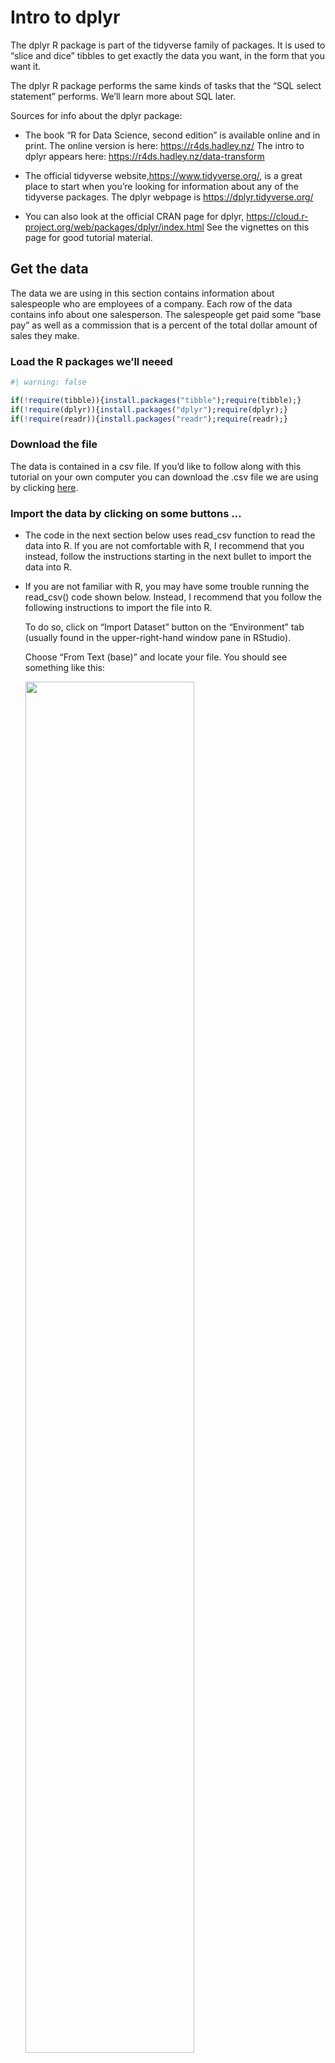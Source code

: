 # Intro to dplyr

The dplyr R package is part of the tidyverse family of packages.
It is used to "slice and dice" tibbles to get exactly the 
data you want, in the form that you want it.

The dplyr R package  performs the same kinds of tasks that the 
"SQL select statement" performs. We'll learn more about SQL later.

Sources for info about the dplyr package:

- The book "R for Data Science, second edition" is available online and in 
  print. The online version is here: <https://r4ds.hadley.nz/>
  The intro to dplyr appears here: <https://r4ds.hadley.nz/data-transform>

- The official tidyverse website,<https://www.tidyverse.org/>, is a
  great place to start when you're looking for information about any of 
  the tidyverse packages. The dplyr webpage is <https://dplyr.tidyverse.org/>
  
- You can also look at the official CRAN page for dplyr, 
  <https://cloud.r-project.org/web/packages/dplyr/index.html>
  See the vignettes on this page for good tutorial material.
  
## Get the data

The data we are using in this section
contains information about salespeople who are employees of a company.
Each row of the data contains info about one salesperson. The
salespeople get paid some "base pay" as well as a commission that is a 
percent of the total dollar amount of sales they make.

### Load the R packages we'll neeed

```r
#| warning: false

if(!require(tibble)){install.packages("tibble");require(tibble);}
if(!require(dplyr)){install.packages("dplyr");require(dplyr);}
if(!require(readr)){install.packages("readr");require(readr);}
```

### Download the file

The data is contained in a csv file.
If you'd like to follow along with this tutorial on your own computer
you can download the .csv file we are using by clicking 
[here](data/salespeople-v002.csv). 


### Import the data by clicking on some buttons ...

- The code in the next section below uses read_csv function to read the data into R.
  If you are not comfortable with R, I recommend that you instead, follow
  the instructions starting in the next bullet to import the data into R.

- If you are not familiar with R, you may have some trouble 
  running the read_csv() code shown below. Instead, I recommend that 
  you follow the following instructions to import the file into R.
  
  To do so, click on "Import Dataset" button on the "Environment" tab
  (usually found in the upper-right-hand window pane in RStudio).
    
  Choose "From Text (base)" and locate your file. You should see 
  something like this:
    
  ![](images/importDatasetFromCsvBase.png){width=75%}  
    
    Make sure to change the "Name" portion (see circled section in picture) 
    to read "sales", then press the "import" button. This will open up 
    a new tab in RStudio that shows the contents of the file. You can 
    safely navigate away from this tab or close the tab and the data will
    remain imported and can be seen by typing "sales" (without the "quotes").
  
### Import the data by typing some R code ...

The following code reads the data into R. Alternatively, you can follow
the instructions above to click on some buttons to import the data.

```r
#| include: false

# YR NOTE - this is hidden from the final output. It is being done so that 
# the files for the website are in the data folder. This helps organize
# the files for the development of the website. However, I don't want to 
# reader of the website to be confused by that so we copy the file 
# into the . folder so that we don't have to include any folder in the 
# call to read.csv below.

file.copy(from="data/salespeople-v002.csv", to=".")
```

```r
# Read in the data into a tibble
#
# Note that the following code uses the readr::read_csv function from the readr
# package which is part of the tidyverse collection of packages. 
# This function is similar to the base-R read.csv function.
# 
# read_csv returns a tibble, which is the data structure that the 
# tidyverse packages use in lieu of dataframes. A tibble is basically
# a dataframe with extra features.
# By contrast, the base-r read.csv function returns a dataframe.
 
sales = read_csv("salespeople-v002.csv", na=c("","NULL"), show_col_types=FALSE)
```

## Display the data

Since the data is in a tibble, by default, only the first 10 rows are
displayed. In addition, only the columns that fit on the screen will be 
displayed.
If the rows are too wide for the screen, then 
some columns may not be displayed and/or the contents of some columns may be shortened.

```r
# Display the first few rows and columns of the sales data
sales
```


## Display more rows/columns of the tibble

### print( SOME_TIBBLE, n=NUMBER_OF_ROWS)

```r
# Use the print function to modify the output. Use the following arguments:
#    n - number of rows to display (Inf, i.e. infinity, for all rows)
#    width - maximum width of a row to display (might wrap if it's too long for your screen)
print(sales, n=3)
```

### print( SOME_TIBBLE, width=WIDTH_OF_DATA)

```
# Display all rows and all columns
print(sales, n=Inf, width=Inf)
```

### print doesn't change the tibble

The print function doesn't change the tibble. 
print just controls what is displayed to the screen. 
Therefore if you save the results to a variable, the variable
will still contain the entire tibble.

```r
# display first 3 rows
print(sales, n=3)

# capture in a variable
x = print(sales, n=3)

# x still contains ALL the rows
x
```


### slice_head, slice_tail, slice_sample, etc

Among some of the many functions included in dplyr are the various
"slice_..." functions. These include

- slice	- choose rows by row numbers
- slice_head - choose the first n rows (similar to base-R head function)
- slice_tail - choose the last n rows (similar to base-R tail function)
- slice_max - choose the rows with the largest values
- slice_min	- choose the rows with the smallest values
- slice_sample - randomly choose a few rows

These functions return a new tibble with just the specified rows
that can be saved in a variable.
This is different from how the print function works (see above). 

See some examples below.
See the R documentation for specifics about the various forms 
of the slice_... functions.


```r
# select just first 3 rows
sales |> slice_head(n=3)

# save that in a variable
x = sales |> slice_head(n=3)

# x only contains 3 rows
x

# print appears to do the same thing
# but print only affects what is displayed to the screen, not 
# what is "returned" and can be saved in a variable.
y = sales |> print(n=3)

# y still has all of the rows
y
```


### Other ways of viewing the data

```
# To see the entire tibble in a separate tab in RStudio
# you can use the following command
#
#View(sales)

# Show all column names and datatypes plus some actual data
glimpse(sales)

# Show just the column names (could be useful for a quick reminder when you need it)
colnames(sales)
```

## Convert between tibbles and dataframes

The majority of the dplyr functions work with tibbles or dataframes.
However, the tidyverse in general and dplyr specifically is designed to work
better with tibbles. 

If you need to, you can always convert a tibble to a dataframe or a dataframe 
to a tibble.

```r
#| error: true

# Convert the tibble to a data.frame
dfSales = as.data.frame(sales)

# Convert a dataframe to a tibble
tblSales = as_tibble(dfSales)

# A tibble is also a dataframe.
# This is similar to how a square is also a rectangle.
# You can see that from the class of the variable. 
# The class of a tibble contains "tbl_df" "tbl" as well as "data.frame"
class(tblSales)

# However, a dataframe is not necessarily a tibble.
# This is similar ot how a rectangle is not necessarily a square.
# Notice how the class of dfSales is only "data.frame"
class(dfSales)

# The head function is designed to work with dataframes
head(dfSales, 3)

# Therefore the head function also works with tibbles
head(tblSales, 3)
```

```r
#######################################################################
# However, features of some functions that are designed to
# work with tibbles might not work with data.frames.
#######################################################################
```

```r
#| error: true

# This works fine - display the first 3 rows of the tibble.
print(tblSales, n=3) 

# ERROR - n argument is not designed to work with dataframes that aren't tibbles
print(dfSales, n=3) 
```


## select

Use the select function to get just the specified columns.

The first argument to the select function is named .data (notice the 
period before .data). It is used to specify which tibble or 
dataframe you are working with. The other arguments are used to specify
which columns you'd like to see from the dataframe/tibble. 
Note that there are NO quotes around the column names (this differs from
the base-r way of specifying column names in a dataframe).

```r
# Show just the specified columns from the sales tibble
select(.data=sales, first, last, salesInThousands)
```

The columns appear in whatever order you specified in the select function.
If you want to bring a few columns to the front followed by the rest
of the columns, you can use the everything() function.

```r
# Show the specified columns first, followed by the other columns.
select(.data=sales, first, last, everything())
```

## filter

The filter function is used to retrieve the rows from a tibble that match a condition.

- The first argument of the filter function is also .data. Just as with the
  select function this argument for the filter function 
  is expected to be a tibble or a dataframe.

- The next argument to filter is a logical expression. You can use the names
  of the columns of the tibble/dataframe in the expression. filter will 
  examine each row of the tibble/dataframe and only return those rows
  whose values match the stated condition. 


The following code displays only those rows whose salesInThousands is less than 100.

```r
filter(.data=sales, salesInThousands < 100)
```

## Using the dplyr functions in a "pipeline"

The tidyverse functions are designed so that you can be apply them one after 
the other. The clearest way to do that is to "pipe" the output of one 
function into the input of another. 

The following pipeline first applies select to generate
a new tibble that only contains the specified columns. Then the
filter function then chooses only 
those rows that meet the specified condition.

```r
sales |> 
  select(first, last, salesInThousands) |>
  filter(salesInThousands < 100)

# In this example we could apply the filter before select.
# It technically doesn't matter which order you apply the functions in 
# as long as you realize that the output of one function is fed into 
# the input of the next function.

sales |> 
  filter(salesInThousands < 100) |>
  select(first, last, salesInThousands) 

# You can save the results in a variable as follows
lowSales = 
  sales |> 
    filter(salesInThousands < 100) |>
    select(first, last, salesInThousands) 

# Now the lowSales variable contains the results
lowSales

# You can continue to use the new variable for further processing
lowSales |> filter(salesInThousands > 80)
```

## Important dplyr functions for manipulating tibbles

The dplyr package contains many different functions. 
The following are the basic dplyr functions that can be used to work with 
the data in a single tibble or dataframe. 

You can combine calls to these functions
to retrieve data from a tibble in many 
different ways. The documentation sometimes refers to these functions as 
"dplyr verbs" since each of them "do something" to the data.
More details about these functions are covered in the sections below.

These dplyr functions all take a tibble as their
first argument and return a modified tibble. 
Therefore each of these functions can be called as part of  
a pipeline (see previous section).
This allows us to start with some raw data in a tibble and
manipulate it in numerous ways.

- select - choose the columns you want (this was described above)

- filter - choose the rows based on a condition (also described above)

- arrange - reorder the rows based on the specified sorting rules

- mutate - add additional columns to the tibble/dataframe

- group_by - identify which rows will be aggregated by a subsequent 
  call to the summarize function (see below)
  **Note that group_by isn't too useful unless it is followed by a**
  **subsequent call to summarize.**

- summarize - aggregrate several rows of data into a single row of data by using
  "aggregate functions" such as max(), min(), etc

There are many other functions included with dplyr.
For a full list of what's included with dplyr run `help(package="dplyr")`.
You can also download a "cheat sheet" that lists all the funcitons 
at <https://www.rstudio.org/links/data_transformation_cheat_sheet>
(this cheat sheet and others are available from the "Help > Cheat Sheets" menu
in RStudio)

## arrange

The arrange function reorders the rows based on specified sorting rules.

```r
# Arrange all of the rows based on salesInThousands. 
sales |> 
  arrange(salesInThousands)


# Select the first, last names and salesInThousands
# for only those rows for which salesInThousands is less than 100.
# Arrange the rows so that they appear in order of the salesInThousands.
sales |> 
  select(first, last, salesInThousands) |>
  filter(salesInThousands < 100) |>
  arrange(salesInThousands)
```

### arrange by more than one column

If you pass more than one column name to the arrange function 

- the rows are arranged by the first specified column

- all rows that have the same value of the first column passed to arrange
  are further arranged within that cluster of rows by the 2nd column name
  that was passed to arrange
  
- You can specify as many column names as you like in the arrange function.
  Column names that appear later in the call to arrange only effect
  the final order for those rows that share the same value for the 
  earlier column names in the arrange function.
  
See the examples below.

```r
# show the rows in alphabetical order based on the names of the salespeople.
sales |>
  arrange(last,first) |>
  print(n=Inf)

# Arrange by title, then by last names and finally by first names
sales |>
  arrange(title, last, first) |>
  print(n=Inf)

# It might help to read if you display the columns you are sorting by first.
# To do so, simply add a select to the pipeline. 
#
# In this example, it makes no difference
# if the select appears before or after the arrange function.
#
# Notice that the names are alphabetically arranged only with a group of
# rows that all have the same title.

sales |>
  select(title, last, first, everything()) |>
  arrange(title, last, first) |>
  print(n=Inf)

# We can get even more fine grained. This time we will arrange
# by title, then by region, then by last names and finally by first names.
#
# Notice that the names are alphabetically arranged only with a group of
# rows that all have the same title and region.

sales |>
  select(title, region, last, first, everything()) |>
  arrange(title, region, last, first) |>
  print(n=Inf)


```

### desc(SOME_COLUMN) - arrange in descending order

Use the desc function to specify "descending" order.
See the examples.

```r
# In the following, the rows with the highest values
# of salesInThousands are at the top.

sales |> 
  filter(salesInThousands < 100) |>
  select(first, last, salesInThousands) |>
  arrange(desc(salesInThousands))  |>
  print(n=Inf)

# Arrange alphabetically by the region.
# Within each region, show the sales in decreasing order.
sales |>
  select(region, baseInThousands, everything()) |>
  arrange(region,  desc(baseInThousands)) |>
  print(n=Inf)

```

```r
#| error: true

# Show the names, titles and salesInThousands for
# people who sell to the usa and for people who sell to europe.
#
# Arrange the results so that all titles are grouped together.
# Within the rows of a particular title sort the results in 
# descending order based on the salesInThousands so that the 
# rows with greater salesInThousands appear earlier.
#
# Only show salespeople for the usa and europe

sales |>
  select(first, last, title, salesInThousands, region) |>
  filter(region %in% c("usa", "europe")) |>
  arrange(title, desc(salesInThousands))

# Careful - if you do not include region in the select , it won't work
# ERROR - object 'region' not found

sales |>
  select(first, last, title, salesInThousands) |>  # region is missing here
  filter(region %in% c("usa", "europe")) |>        # but you need it here
  arrange(title, desc(salesInThousands))

# Rearrange the order of the function calls to get it to work

sales |>
  arrange(title, desc(salesInThousands)) |>   
  filter(region %in% c("usa", "europe")) |>       # we use region here
  select(first, last, title, salesInThousands)    # we can now exclude region
```

## mutate - add new columns

Use the mutate function to add new columns. These new columns can be based 
on existing data. See the examples below.

```r
# All salespeople get a commission equal to 10% of their sales.
# Create a new column with the name commission that shows the value of their commission.

# The following code creates the new column as the last column in the tibble.
sales |>
  mutate(commission=0.10*salesInThousands, takeHome=baseInThousands + 0.10*salesInThousands ) |>
  print(width=Inf)
```

### .before and .after

Use the .before and .after argument to mutate to specify where the 
new columns should appear in the tibble. See the examples below.

```r
# Place the newly created column at the beginning of the tibble,
# i.e. .before the 1st column.

sales |>
  mutate(commission=0.10*salesInThousands, .before=1)


# Place the newly created column as the 3rd column
# i.e. .after the 2nd column.
# (.before=4 would also work)

sales |>
  mutate(commission=0.10*salesInThousands, .after=2)


# .before and .after can also refer to specific columns
# For example the following also places the commission after the last name column
sales |>
  mutate(commission=0.10*salesInThousands, .after=last)

```


### a new column that depends on other new columns

The following code creates two new columns.

The commission column is created as in the last example.

The takeHome column is the total take home pay for the salesperson, i.e. 
their baseInThousands plus the commission. 

If you create both columns in a single call to mutate, you will need
to repeat the calculation for the commission twice (see examples below).
An alternative is to call the mutate function twice. For tibbles with many
rows this can take longer to process but is less error prone when you write
the code.

```r
# All salespeople get a commission equal to 10% of their sales.
# Create a new column with the name commission that shows the value of their commission.
# Create another column called takeHome which has their total takehome pay.

# We can do it all in one call to mutate.
# However, that require repeating the code for calculating for the commission.
sales |>
  mutate(commission=0.10*salesInThousands, takeHome=baseInThousands + 0.10*salesInThousands, .before=1 ) |>
  print(width=Inf)

# By separating the code into two calls to mutate, we can refer to the 
# newly created "commission" column when calculating the takeHome column.
# Note that the 2nd call to mutate below receives a tibble that already has a
# commission column as the first column. That is why .before=2 (and not .before=1)
sales |>
  mutate(commission=0.10*salesInThousands, .before=1) |>
  mutate(takeHome=baseInThousands + commission, .before=2) |>
  print(width=Inf)

```

## distinct()

The distinct function eliminates any duplicate rows from a tibble.
See the examples.

```r
# Show the just the region for each row in the tibble
sales |>
  select (region) |>
  print(n=Inf)

# Same thing using distinct()
# Show just the distinct (ie. different) regions
sales |>
  select (region) |>
  distinct() |>       # show just the distinct rows
  print(n=Inf)

###############################################################
# NOTE - all values in the row must be exactly the same
# for the distinct() function to eliminate the duplicate rows.
###############################################################

# Show the region and title for rows 
# whose region is either europe or asia.
# Arrange the output so they come up sorted.

sales |>
  select(region, title) |>
  filter(region %in% c('europe', 'asia')) |>
  arrange(region, title) |>
  print(n=Inf)

# Same thing using distinct()
# Show just the distinct rows from the previous command

sales |>
  select(region, title) |>
  filter(region %in% c('europe', 'asia')) |>
  distinct() |>                                 # eliminate duplicate rows
  arrange(region, title) |>
  print(n=Inf)

# Notice that in the previous output, there were multiple
# rows that contained "europe", multiple rows that contained "asia"
# as well as multiple rows that contained each of the different titles.
# However - there were NO rows that contained exact duplicates of both
# the region and the title.
#
# The moral of the story is that distinct() will only elminate rows 
# that are EXACT duplicates in EVERY column.

```


```r
sales |>
  select(region, title, everything()) |>
  arrange(region, title)

sales |>
  select(region, title) |>
  arrange(region, title)

sales |>
  select(region,title) |>
  arrange(region, title) |>
  distinct()


```

## summarize and group_by

The summarize() and group_by() functions work together. We'll explain 
exactly how below ...

### aggregate functions

The summarize function is used to condense the contents of several rows
of data into a single row of data. It does this by using functions such as
min(), max(), mean(), etc. These functions can take several values and 
return a single value. Such functions are known as **aggregate functions**.

### summarize (without group_by)

The summarize function is often preceded by a call to the group_by()
function (which we will cover in the next section). group_by() is used 
to contol which rows of data will be affected by a subsequent call to 
the summarize() function. This will be explained in more detail below.
For now, we will just focus on how summarize() works when it is NOT
preceded by a call to group_by().

When summarize() is NOT preceded by a call to group_by()
then the job of the summarize() function is to return a single row
of summary by applying aggregate functions (such as min, max, mean, etc) to
columns of the tibble.

See the examples below.

```r
# mean salesInThousands (for all rows)
# Note that this returns a tibble with exactly one row and one column.
sales |>
 summarize(mean(salesInThousands))

# We can change the column name as shown below
sales |>
 summarize(averageSales = mean(salesInThousands))

# We can filter the rows before calculating the mean results (or use any other of the dplyr functions)
#
# Show the mean sales for just the USA.
sales |>
  filter(region == "usa") |>
  summarize(usaSales = mean(salesInThousands))

# We can get more than one column in our summary tibble
sales |>
  summarize(meanSales = mean(salesInThousands), maxSales=max(salesInThousands), minSales=min(salesInThousands),
            maxBase = max(baseInThousands), minBase=min(baseInThousands))

```

### The n() function

The n() function returns the number of rows.

The n_distinct() function returns the number of rows that have distinct 
(i.e. different) values.

```r
# Show all of the rows ordered by region and title
sales |>
  select(region, title, everything()) |>
  print(n=Inf)

# n() - returns the number of rows in the tibble
# n_distinct(COL1, COL2, ...) - returns the number of rows for which 
#   the specified columns taken all together are distinct among all other rows.
sales |>
  select(region, title, everything()) |>
  summarize(n(), n_distinct(region), n_distinct(title), n_distinct(region, title))

```

## group_by and summarize (or summarise)

The examples above for summarize all return a single row of data.
This is because they are summarizing all of the rows for the tibble that summarize received.
Note that this is true even if the rows have been filtered first.
For example:

```r
# The following returns just one row.
# The summarize function is summarizing ALL of the rows 
# for the tibble that it was given.

sales %>% 
  filter(region == "usa") |>
  summarize(numberOfRows=n(), maxUsaSales = max(salesInThousands), minUsaSales=min(salesInThousands))
```

The functions, group_by and summarize functions are designed 
to work together.  The job of the group_by function is to separate the rows of data into
different "groups" that will later be processed separately by the 
summarize function. 

If you use a group_by function in general it is followed a call to summarize()

To understand the examples below, it is helpful to first see the rows
sorted by region and title

```r
sales |>
  select(region, title, everything()) |>
  arrange(region, title)
```

Notice how the rows that have the same region can be thought of as a "group" 
of rows for that region.

See the examples below



```r
# Show summary information for each of the different regions.
# Each row in the output corresponds only to the rows for the region shown on that row of output.
sales |> 
  group_by(region) |>    # create a different group for each region
  summarize(numberOfRows=n(), mean(baseInThousands), mean(salesInThousands))
```
Similarly we can group the rows by those with the same value in the title
column. 

```r
# Show summary information for each of the different titles.
# Each row in the output corresponds only to the rows for the title shown on that row of output.
sales |> 
  group_by(title) |>    # create a different group for each title
  summarize(numberOfRows=n(), mean(baseInThousands), mean(salesInThousands))
```

### group_by without summarize has no noticeable effect

Note that on its own, the group_by function doesn't appear to do 
anything. It only has a tangible effect when a summarize function is called 
after the group_by function

```r
# group_by without a subsequent call to summarize doesn't appear to do anything special
sales |> 
  group_by(title)   
```

### group_by more than one column

A call to group_by that has more than one column creates a separate
group for the rows that have the same values for all of the specified
columns. To understand this look at the following output:

```r
asia_europe_sales = 
  sales |>
    select(region, title, baseInThousands) |>
    filter(region %in% c('europe', 'asia')) |>
    arrange(region, title)

asia_europe_sales  |>
    print(n=Inf)
```

We can treat the rows that have the same values for both 
the region and title as a single group of rows. For example
we can treat all of the rows for "asia Salesperson" as a group
and the rows for "eroupe Manager" as a separate group.
The output of the following command returns one row for each group.

```r
# create groups based on region and sales
asia_europe_sales |> 
  group_by(region, title) |>
  summarize(n(), max(baseInThousands), mean(baseInThousands))|>
  print(n=Inf)

```

::: {.callout-note}
You might be wondering about the somewhat cryptic message from the previous command:

> `summarise()` has grouped output by 'region'. You can override using the
> `.groups` argument.

*When group_by is called with more than one column name the*
*subsequent summarize call will generate a message similar to the one shown*
*above. You can ignore this message without any issue. If you want to understand*
*it better - look at *
*[this](https://community.rstudio.com/t/summarise-has-grouped-output-by-x-you-can-override-using-the-groups-argument/174520).*
:::

### order of columns in group_by is irrelevant

Note that it makes no difference which order you specify the column
names in the call to group by. The following command reverses the order
of the columns in the call to group_by but returns 
the exact same result as the previous command.

```r
# create groups based on region and sales
asia_europe_sales |> 
  group_by(title, region) |>   # the order of the columns in group_by makes no difference
  summarize(n(), max(baseInThousands), mean(baseInThousands))|>
  print(n=Inf)

```


### some other aggregate functions

As mentioned above, an "aggregate function" is a function that can take several
values as input but returns a single value. It is these types of functions
that are used by summarize()

The following are some other commonly used aggregate functions that can be used in 
summarize. There are many, many others.

- Statistics: mean(), median(), sd(), IQR(), mad()

- Range: min(), max(),

- Position: first(), last(), nth(),

- Counting: n(), n_distinct()

- Logical: any(), all()


<!--

## other resources

### Videos

across function  
<https://www.youtube.com/watch?v=6fEowYTlNT8>

-->